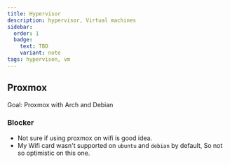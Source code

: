 ```yaml
---
title: Hypervisor
description: hypervisor, Virtual machines
sidebar:
  order: 1
  badge:
    text: TBD
    variant: note
tags: hypervison, vm
---
```


## Proxmox

Goal: Proxmox with Arch and Debian

### Blocker

- Not sure if using proxmox on wifi is good idea.
- My Wifi card wasn't supported on `ubuntu` and `debian` by default, So not so optimistic on this one.
